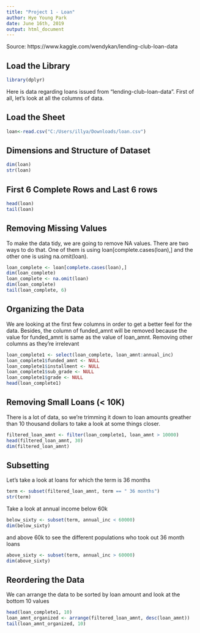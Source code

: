 ---
title: "Project 1 - Loan"
author: Hye Young Park
date: June 16th, 2019
output: html_document
---
Source: https://www.kaggle.com/wendykan/lending-club-loan-data

## Load the Library
```{r}
library(dplyr)
```

Here is data regarding loans issued from "lending-club-loan-data". First of all, let's look at all the columns of data.

## Load the Sheet
```{r}
loan<-read.csv("C:/Users/illya/Downloads/loan.csv")
```

## Dimensions and Structure of Dataset
```{r}
dim(loan)
str(loan)
```

## First 6 Complete Rows and Last 6 rows
```{r}
head(loan)
tail(loan)
```

## Removing Missing Values

To make the data tidy, we are going to remove NA values. There are two ways to do that. One of them is using loan[complete.cases(loan),] and the other one is using na.omit(loan).

```{r}
loan_complete <- loan[complete.cases(loan),]
dim(loan_complete)
loan_complete <- na.omit(loan)
dim(loan_complete)
tail(loan_complete, 6)
```

## Organizing the Data

We are looking at the first few columns in order to get a better feel for the data. Besides, the column of funded_amnt will be removed because the value for funded_amnt is same as the value of loan_amnt. Removing other columns
as they're irrelevant

```{r}
loan_complete1 <- select(loan_complete, loan_amnt:annual_inc)
loan_complete1$funded_amnt <- NULL
loan_complete1$installment <- NULL
loan_complete1$sub_grade <- NULL
loan_complete1$grade <- NULL
head(loan_complete1)
```

## Removing Small Loans (< 10K)

There is a lot of data, so we're trimming it down to
loan amounts greather than 10 thousand dollars to take a look
at some things closer.

```{r}
filtered_loan_amnt <- filter(loan_complete1, loan_amnt > 10000)
head(filtered_loan_amnt, 30)
dim(filtered_loan_amnt)
```

## Subsetting

Let's take a look at loans for which the term is 36 months

```{r}
term <- subset(filtered_loan_amnt, term == " 36 months")
str(term)
```

Take a look at annual income below 60k 

```{r}
below_sixty <- subset(term, annual_inc < 60000)
dim(below_sixty)
```

and above 60k to see
the different populations who took out 36 month loans

```{r}
above_sixty <- subset(term, annual_inc > 60000)
dim(above_sixty)
```


## Reordering the Data

We can arrange the data to be sorted by loan amount and look at the
bottom 10 values

```{r}
head(loan_complete1, 10)
loan_amnt_organized <- arrange(filtered_loan_amnt, desc(loan_amnt))
tail(loan_amnt_organized, 10)
```